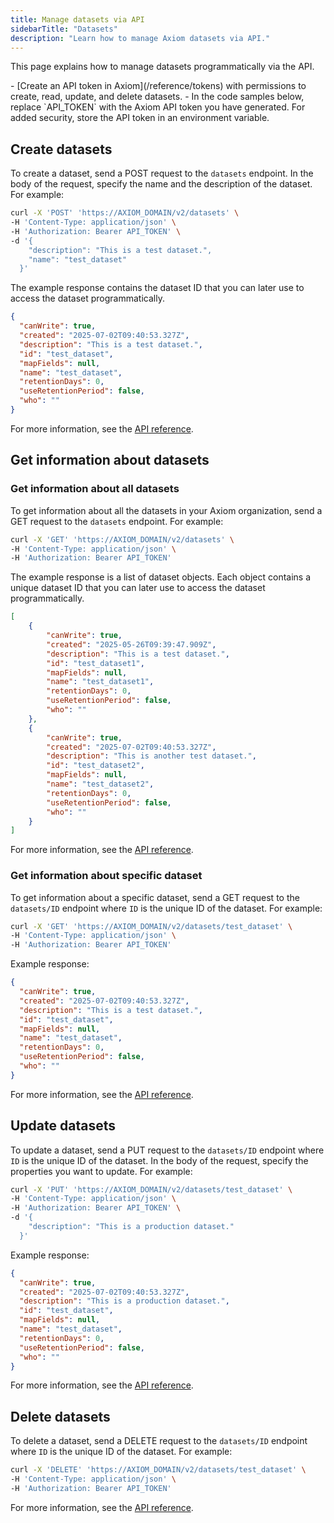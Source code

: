 ```yaml
---
title: Manage datasets via API
sidebarTitle: "Datasets"
description: "Learn how to manage Axiom datasets via API."
---
```



This page explains how to manage datasets programmatically via the API.

<Prerequisites />
- [Create an API token in Axiom](/reference/tokens) with permissions to create, read, update, and delete datasets.
- In the code samples below, replace `API_TOKEN` with the Axiom API token you have generated. For added security, store the API token in an environment variable.

## Create datasets

To create a dataset, send a POST request to the `datasets` endpoint. In the body of the request, specify the name and the description of the dataset. For example:

```bash
curl -X 'POST' 'https://AXIOM_DOMAIN/v2/datasets' \
-H 'Content-Type: application/json' \
-H 'Authorization: Bearer API_TOKEN' \
-d '{
    "description": "This is a test dataset.",
    "name": "test_dataset"
  }'
```

<Info>
<ReplaceDomain />
<ReplaceToken />
</Info>

The example response contains the dataset ID that you can later use to access the dataset programmatically.

```json
{
  "canWrite": true,
  "created": "2025-07-02T09:40:53.327Z",
  "description": "This is a test dataset.",
  "id": "test_dataset",
  "mapFields": null,
  "name": "test_dataset",
  "retentionDays": 0,
  "useRetentionPeriod": false,
  "who": ""
}
```

For more information, see the [API reference](/restapi/endpoints/createDataset).

## Get information about datasets

### Get information about all datasets

To get information about all the datasets in your Axiom organization, send a GET request to the `datasets` endpoint. For example:

```bash
curl -X 'GET' 'https://AXIOM_DOMAIN/v2/datasets' \
-H 'Content-Type: application/json' \
-H 'Authorization: Bearer API_TOKEN'
```

<Info>
<ReplaceDomain />
<ReplaceToken />
</Info>

The example response is a list of dataset objects. Each object contains a unique dataset ID that you can later use to access the dataset programmatically.

```json
[
    {
        "canWrite": true,
        "created": "2025-05-26T09:39:47.909Z",
        "description": "This is a test dataset.",
        "id": "test_dataset1",
        "mapFields": null,
        "name": "test_dataset1",
        "retentionDays": 0,
        "useRetentionPeriod": false,
        "who": ""
    },
    {
        "canWrite": true,
        "created": "2025-07-02T09:40:53.327Z",
        "description": "This is another test dataset.",
        "id": "test_dataset2",
        "mapFields": null,
        "name": "test_dataset2",
        "retentionDays": 0,
        "useRetentionPeriod": false,
        "who": ""
    }
]
```

For more information, see the [API reference](/restapi/endpoints/getDatasets).

### Get information about specific dataset

To get information about a specific dataset, send a GET request to the `datasets/ID` endpoint where `ID` is the unique ID of the dataset. For example:

```bash
curl -X 'GET' 'https://AXIOM_DOMAIN/v2/datasets/test_dataset' \
-H 'Content-Type: application/json' \
-H 'Authorization: Bearer API_TOKEN'
```

<Info>
<ReplaceDomain />
<ReplaceToken />
</Info>

Example response:

```json
{
  "canWrite": true,
  "created": "2025-07-02T09:40:53.327Z",
  "description": "This is a test dataset.",
  "id": "test_dataset",
  "mapFields": null,
  "name": "test_dataset",
  "retentionDays": 0,
  "useRetentionPeriod": false,
  "who": ""
}
```

For more information, see the [API reference](/restapi/endpoints/getDataset).

## Update datasets

To update a dataset, send a PUT request to the `datasets/ID` endpoint where `ID` is the unique ID of the dataset. In the body of the request, specify the properties you want to update. For example:

```bash
curl -X 'PUT' 'https://AXIOM_DOMAIN/v2/datasets/test_dataset' \
-H 'Content-Type: application/json' \
-H 'Authorization: Bearer API_TOKEN' \
-d '{
    "description": "This is a production dataset."
  }'
```

<Info>
<ReplaceDomain />
<ReplaceToken />
</Info>

Example response:

```json
{
  "canWrite": true,
  "created": "2025-07-02T09:40:53.327Z",
  "description": "This is a production dataset.",
  "id": "test_dataset",
  "mapFields": null,
  "name": "test_dataset",
  "retentionDays": 0,
  "useRetentionPeriod": false,
  "who": ""
}
```

For more information, see the [API reference](/restapi/endpoints/updateDataset).

## Delete datasets

To delete a dataset, send a DELETE request to the `datasets/ID` endpoint where `ID` is the unique ID of the dataset. For example:

```bash
curl -X 'DELETE' 'https://AXIOM_DOMAIN/v2/datasets/test_dataset' \
-H 'Content-Type: application/json' \
-H 'Authorization: Bearer API_TOKEN'
```

For more information, see the [API reference](/restapi/endpoints/deleteDataset).